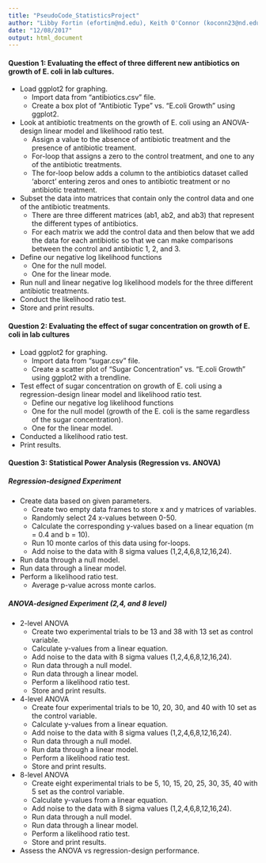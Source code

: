 ```yaml
---
title: "PseudoCode_StatisticsProject"
author: "Libby Fortin (efortin@nd.edu), Keith O'Connor (koconn23@nd.edu), Chelsea Weibel (cweibel@nd.edu)"
date: "12/08/2017"
output: html_document
---
```


#### Question 1: Evaluating the effect of three different new antibiotics on growth of E. coli in lab cultures.

* Load ggplot2 for graphing.
    + Import data from "antibiotics.csv" file.
    + Create a box plot of "Antibiotic Type" vs. "E.coli Growth" using ggplot2.
* Look at antibiotic treatments on the growth of E. coli using an ANOVA-design linear model and likelihood ratio test.
    + Assign a value to the absence of antibiotic treatment and the presence of antibiotic treament. 
    + For-loop that assigns a zero to the control treatment, and one to any of the antibiotic treatments.
    + The for-loop below adds a column to the antibiotics dataset called 'aborct' entering zeros and ones to antibiotic treatment or no antibiotic treatment.
* Subset the data into matrices that contain only the control data and one of the antibiotic treatments.
    + There are three different matrices (ab1, ab2, and ab3) that represent the different types of antibiotics.
    + For each matrix we add the control data and then below that we add the data for each antibiotic so that we can make comparisons between the control and antibiotic 1, 2, and 3.
* Define our negative log likelihood functions
    + One for the null model.
    + One for the linear mode.
* Run null and linear negative log likelihood models for the three different antibiotic treatments. 
* Conduct the likelihood ratio test.
* Store and print results.

#### Question 2: Evaluating the effect of sugar concentration on growth of E. coli in lab cultures

* Load ggplot2 for graphing.
    + Import data from "sugar.csv" file.
    + Create a scatter plot of "Sugar Concentration" vs. "E.coli Growth" using ggplot2 with a trendline.
* Test effect of sugar concentration on growth of E. coli using a regression-design linear model and likelihood ratio test.
    + Define our negative log likelihood functions
    + One for the null model (growth of the E. coli is the same regardless of the sugar concentration).
    + One for the linear model.
* Conducted a likelihood ratio test.
* Print results.

#### Question 3: Statistical Power Analysis (Regression vs. ANOVA)

##### Regression-designed Experiment

* Create data based on given parameters.
    + Create two empty data frames to store x and y matrices of variables.
    + Randomly select 24 x-values between 0-50.
    + Calculate the corresponding y-values based on a linear equation (m = 0.4 and b = 10).
    + Run 10 monte carlos of this data using for-loops.
    + Add noise to the data with 8 sigma values (1,2,4,6,8,12,16,24).

* Run data through a null model.
* Run data through a linear model.
* Perform a likelihood ratio test.
    + Average p-value across monte carlos.

##### ANOVA-designed Experiment (2,4, and 8 level)

* 2-level ANOVA
    + Create two experimental trials to be 13 and 38 with 13 set as control variable. 
    + Calculate y-values from a linear equation.
    + Add noise to the data with 8 sigma values (1,2,4,6,8,12,16,24).
    + Run data through a null model.
    + Run data through a linear model.
    + Perform a likelihood ratio test.
    + Store and print results.
    
* 4-level ANOVA
    + Create four experimental trials to be 10, 20, 30, and 40 with 10 set as the control variable.
    + Calculate y-values from a linear equation.
    + Add noise to the data with 8 sigma values (1,2,4,6,8,12,16,24).
    + Run data through a null model.
    + Run data through a linear model.
    + Perform a likelihood ratio test.
    + Store and print results.
    
* 8-level ANOVA
    + Create eight experimental trials to be 5, 10, 15, 20, 25, 30, 35, 40 with 5 set as the control variable. 
    + Calculate y-values from a linear equation.
    + Add noise to the data with 8 sigma values (1,2,4,6,8,12,16,24).
    + Run data through a null model.
    + Run data through a linear model.
    + Perform a likelihood ratio test.
    + Store and print results.

* Assess the ANOVA vs regression-design performance.
